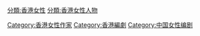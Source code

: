 [[Category:香港女性作家|Category:香港女性作家]]
[[Category:香港編劇|Category:香港編劇]]
[[Category:中国女性编剧|Category:中国女性编剧]]
[[分類:香港女性|分類:香港女性]]
[[分類:香港女性人物|分類:香港女性人物]]